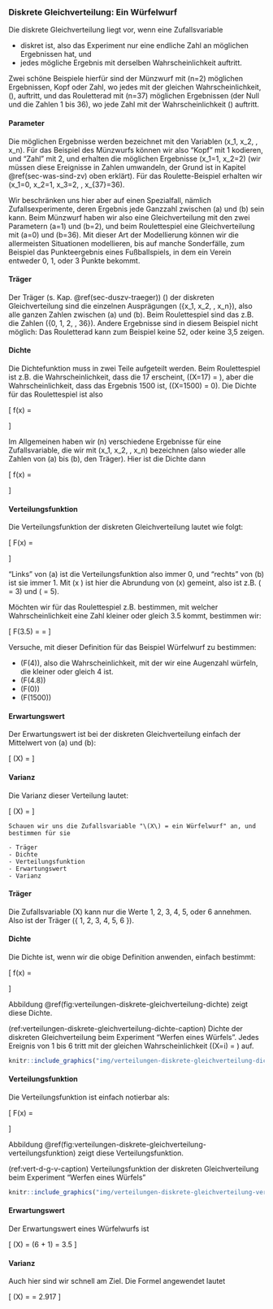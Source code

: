 ### Diskrete Gleichverteilung: Ein Würfelwurf {#sec-diskrete-gleichverteilung}

Die diskrete Gleichverteilung liegt vor, wenn eine Zufallsvariable

- diskret ist, also das Experiment nur eine endliche Zahl an möglichen Ergebnissen hat, und
- jedes mögliche Ergebnis mit derselben Wahrscheinlichkeit auftritt.

Zwei schöne Beispiele hierfür sind der Münzwurf mit \(n=2\) möglichen Ergebnissen, Kopf oder Zahl, wo jedes mit der gleichen Wahrscheinlichkeit, \(\frac{1}{2}\), auftritt, und das Rouletterad mit \(n=37\) möglichen Ergebnissen (der Null und die Zahlen 1 bis 36), wo jede Zahl mit der Wahrscheinlichkeit \(\frac{1}{37}\) auftritt.

#### Parameter {-}

Die möglichen Ergebnisse werden bezeichnet mit den Variablen \(x_1, x_2, \ldots, x_n\). Für das Beispiel des Münzwurfs können wir also "Kopf" mit 1 kodieren, und "Zahl" mit 2, und erhalten die möglichen Ergebnisse \(x_1=1, x_2=2\) (wir müssen diese Ereignisse in Zahlen umwandeln, der Grund ist in Kapitel \@ref(sec-was-sind-zv) oben erklärt). Für das Roulette-Beispiel erhalten wir \(x_1=0, x_2=1, x_3=2, \ldots, x_{37}=36\).

Wir beschränken uns hier aber auf einen Spezialfall, nämlich Zufallsexperimente, deren Ergebnis jede Ganzzahl zwischen \(a\) und \(b\) sein kann. Beim Münzwurf haben wir also eine Gleichverteilung mit den zwei Parametern \(a=1\) und \(b=2\), und beim Roulettespiel eine Gleichverteilung mit \(a=0\) und \(b=36\). Mit dieser Art der Modellierung können wir die allermeisten Situationen modellieren, bis auf manche Sonderfälle, zum Beispiel das Punkteergebnis eines Fußballspiels, in dem ein Verein entweder 0, 1, oder 3 Punkte bekommt.

#### Träger {-}

Der Träger (s. Kap. \@ref(sec-duszv-traeger)) \(\mathcal{T}\) der diskreten Gleichverteilung sind die einzelnen Ausprägungen \({x_1, x_2, \ldots, x_n}\), also alle ganzen Zahlen zwischen \(a\) und \(b\). Beim Roulettespiel sind das z.B. die Zahlen \({0, 1, 2, \ldots, 36}\). Andere Ergebnisse sind in diesem Beispiel nicht möglich: Das Rouletterad kann zum Beispiel keine 52, oder keine 3,5 zeigen.

#### Dichte {-}

Die Dichtefunktion muss in zwei Teile aufgeteilt werden. Beim Roulettespiel ist z.B. die Wahrscheinlichkeit, dass die 17 erscheint, \(\mathbb{P}(X=17) = \frac{1}{37}\), aber die Wahrscheinlichkeit, dass das Ergebnis 1500 ist, \(\mathbb{P}(X=1500) = 0\). Die Dichte für das Roulettespiel ist also

\[ f(x) = \begin{cases} \frac{1}{37}, & x \in \{0, 1, \ldots , 36\} \\ 0, & \text{sonst} \end{cases} \]

Im Allgemeinen haben wir \(n\) verschiedene Ergebnisse für eine Zufallsvariable, die wir mit \(x_1, x_2, \ldots, x_n\) bezeichnen (also wieder alle Zahlen von \(a\) bis \(b\), den Träger). Hier ist die Dichte dann

\[ f(x) = \begin{cases} \frac{1}{n}, & x \in \{ a, a+1, \ldots , b \} \\ 0, & \text{sonst} \end{cases} \]

#### Verteilungsfunktion {-}

Die Verteilungsfunktion der diskreten Gleichverteilung lautet wie folgt:

\[ F(x) = \begin{cases} 0, & x < a \\ \frac{\lfloor x \rfloor - a + 1}{b-a+1}, & x \in [a,b]\\ 1, & x > b \end{cases}\]

"Links" von \(a\) ist die Verteilungsfunktion also immer 0, und "rechts" von \(b\) ist sie immer 1. Mit \(\lfloor x \rfloor\) ist hier die Abrundung von \(x\) gemeint, also ist z.B. \(\lfloor 3.4 \rfloor = 3\) und \(\lfloor 5 \rfloor = 5\).

Möchten wir für das Roulettespiel z.B. bestimmen, mit welcher Wahrscheinlichkeit eine Zahl kleiner oder gleich 3.5 kommt, bestimmen wir:

\[ F(3.5) = \frac{\lfloor 3.5 \rfloor - 0 + 1}{36 - 0 + 1} = \frac{4}{37} \]

Versuche, mit dieser Definition für das Beispiel Würfelwurf zu bestimmen:

- \(F(4)\), also die Wahrscheinlichkeit, mit der wir eine Augenzahl würfeln, die kleiner oder gleich 4 ist.
- \(F(4.8)\)
- \(F(0)\)
- \(F(1500)\)

#### Erwartungswert {-}

Der Erwartungswert ist bei der diskreten Gleichverteilung einfach der Mittelwert von \(a\) und \(b\):

\[ \mathbb{E}(X) = \frac{a+b}{2} \]

#### Varianz {-}

Die Varianz dieser Verteilung lautet:

\[ \mathbb{V}(X) = \frac{(b-a+1)^2 - 1}{12} \]

```exercise

Schauen wir uns die Zufallsvariable "\(X\) = ein Würfelwurf" an, und bestimmen für sie

- Träger
- Dichte
- Verteilungsfunktion
- Erwartungswert
- Varianz

```

#### Träger {-}

Die Zufallsvariable \(X\) kann nur die Werte 1, 2, 3, 4, 5, oder 6 annehmen. Also ist der Träger \(\{ 1, 2, 3, 4, 5, 6 \}\).

#### Dichte {-}

Die Dichte ist, wenn wir die obige Definition anwenden, einfach bestimmt:

\[ f(x) = \begin{cases} \frac{1}{6}, & x \in \{ 1, 2, 3, 4, 5, 6 \} \\ 0, & \text{sonst} \end{cases} \]

Abbildung \@ref(fig:verteilungen-diskrete-gleichverteilung-dichte) zeigt diese Dichte.

(ref:verteilungen-diskrete-gleichverteilung-dichte-caption) Dichte der diskreten Gleichverteilung beim Experiment "Werfen eines Würfels". Jedes Ereignis von 1 bis 6 tritt mit der gleichen Wahrscheinlichkeit \(\mathbb{P}(X=i) = \frac{1}{6}\) auf.

```r
knitr::include_graphics("img/verteilungen-diskrete-gleichverteilung-dichte.png")
```

#### Verteilungsfunktion {-}

Die Verteilungsfunktion ist einfach notierbar als:

\[ F(x) =\begin{cases}0, & x < 1\\ \frac{\lfloor x \rfloor}{6},& 1 \leq x <6\\ 1, & x \geq 6 \end{cases}\]

Abbildung \@ref(fig:verteilungen-diskrete-gleichverteilung-verteilungsfunktion) zeigt diese Verteilungsfunktion.

(ref:vert-d-g-v-caption) Verteilungsfunktion der diskreten Gleichverteilung beim Experiment "Werfen eines Würfels"

```r
knitr::include_graphics("img/verteilungen-diskrete-gleichverteilung-verteilungsfunktion.png")
```

#### Erwartungswert {-}

Der Erwartungswert eines Würfelwurfs ist

\[ \mathbb{E}(X) = \frac{1}{2} (6 + 1) = 3.5 \]

#### Varianz {-}

Auch hier sind wir schnell am Ziel. Die Formel angewendet lautet

\[ \mathbb{V}(X) = \frac{(6-1+1)^2 - 1}{12} = 2.917 \]